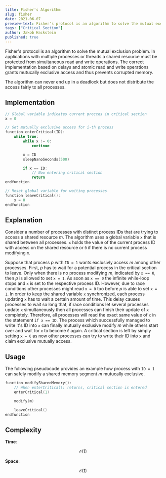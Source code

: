```yaml
---
title: Fisher's Algorithm
slug: fisher
date: 2021-06-07
preview-text: Fisher's protocol is an algorithm to solve the mutual exclusion problem.
tags: ["Critical Section"]
author: Jakob Hackstein
published: true
---
```


<!-- Intro -->

Fisher's protocol is an algorithm to solve the mutual exclusion problem. In applications with multiple processes or threads a shared resource must be protected from simultaneous read and write operations. The correct implementation based on delays and atomic read and write operations grants mutucally exclusive access and thus prevents corrupted memory.

The algorithm can never end up in a deadlock but does not distribute the access fairly to all processes.

## Implementation

```cpp
// Global variable indicates current procces in critical section
x = 0

// Get mutually exclusive access for i-th process
function enterCritical(ID):
    while true:
        while x != 0:
            continue

        x = ID
        sleepNanoSeconds(500)

        if x == ID:
            // Now entering critical section
            return
endfunction

// Reset global variable for waiting processes
function leaveCritical():
    x = 0
endfunction
```

## Explanation

Consider a number of processes with distinct process IDs that are trying to access a shared resource _m_. The algorithm uses a global variable `x` that is shared between all processes. `x` holds the value of the current process ID with access on the shared resource or `0` if there is no current process modifying `m`.

Suppose that process _p_ with `ID = 1` wants exclusivly access _m_ among other processes. First, _p_ has to wait for a potential process in the critical section to leave. Only when there is no process modifying _m_, indicated by `x == 0`, then _p_ is allowed to set `x = 1`. As soon as `x == 0` the infinite while-loop stops and `x` is set to the respective process ID. However, due to race conditions other processes might read `x = 0` too before _p_ is able to set `x = 1`. In order to keep the shared variable `x` synchronized, each process updating `x` has to wait a certain amount of time. This delay causes processes to wait so long that, if race conditions let several processes update `x` simultaneously then all processes can finish their update of `x` completely. Therefore, all processes will read the exact same value of `x` in the statement `if x == ID`. The process which successfully managed to write it's ID into `x` can finally mutually exclusive modify _m_ while others start over and wait for `x` to become `0` again. A critical section is left by simply setting `x = 0` as now other processes can try to write their ID into `x` and claim exclusive mutually access.

## Usage

The following pseudocode provides an example how process with `ID = 1` can safely modify a shared memory segment _m_ mutucally exclusive.

```cpp
function modifySharedMemory():
    // When enterCritical() returns, critical section is entered
    enterCritical(1)

    modify(m)

    leaveCritical()
endfunction
```

## Complexity

**Time**:

$$
\mathcal{O}(1)
$$

**Space**:

$$
\mathcal{O}(1)
$$
